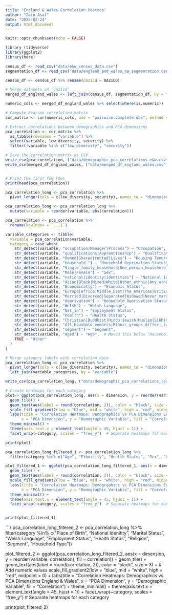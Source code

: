 ---
title: "England & Wales Correlation Heatmap"
author: "Zain Asaf"
date: "2025-02-24"
output: html_document
---

```{r setup, include=FALSE}
knitr::opts_chunk$set(echo = FALSE)
```

```{r}

library (tidyverse)
library(ggplot2)
library(here)

```

```{r}

census_df <- read_csv("data/e&w_census_data.csv") 
segmentation_df <- read_csv("data/england_and_wales_oa_segmentation.csv")

```

```{r}

census_df <- census_df %>% rename(oa21cd = OA21CD)

# Merge datasets on 'oa21cd'
merged_df_england_wales <- left_join(census_df, segmentation_df, by = "oa21cd")

numeric_cols <- merged_df_england_wales %>% select(where(is.numeric))

# Compute Pearson correlation matrix
cor_matrix <- cor(numeric_cols, use = "pairwise.complete.obs", method = "pearson")

# Extract correlations between demographics and PCA dimensions
pca_correlation <- cor_matrix %>%
  as_tibble(rownames = "variable") %>%
  select(variable, low_diversity, security) %>%
  filter(!variable %in% c("low_diversity", "security"))

# Save the correlation matrix as CSV
write_csv(pca_correlation, ("data/demographic_pca_correlations_e&w.csv"))
write_csv(merged_df_england_wales, ("data/merged_df_england_wales.csv"))


# Print the first few rows
print(head(pca_correlation))
```

```{r}

pca_correlation_long <- pca_correlation %>%
  pivot_longer(cols = c(low_diversity, security), names_to = "dimension", values_to = "correlation")

pca_correlation_long <- pca_correlation_long %>%
  mutate(variable = reorder(variable, abs(correlation)))

```

```{r}

pca_correlation <- pca_correlation %>%
  rename(RowIndex = `...1`)  

```



```{r}
variable_categories <- tibble(
  variable = pca_correlation$variable,
  category = case_when(
    str_detect(variable, "occupation|Manager|Process") ~ "Occupation",  
    str_detect(variable, "qualifications|Apprenticeship") ~ "Qualifications",
    str_detect(variable, "Owned|Shared|rented|Lives") ~ "Housing Tenure",
    str_detect(variable, "Household_") ~ "Household Deprivation Status",
    str_detect(variable, "Single_family_household|One_person_household|Multi_person_household|Other_household_types") ~ "Household Type",  
    str_detect(variable, "Male|Female") ~ "Sex",
    str_detect(variable, "national|identity|identities") ~ "National Identity",
    str_detect(variable, "Asian|Black|Mixed|White|Other_ethnic|Any_other_ethnic") ~ "Ethnicity",
    str_detect(variable, "Economically") ~ "Economic Status",
    str_detect(variable, "Europe|Africa|Middle_East|The_Americas|British_Overseas|Antarctica") ~ "Place of Birth",
    str_detect(variable, "Married|Divorced|Separated|Widowed|Never_married") ~ "Marital Status",
    str_detect(variable, "deprivation") ~ "Household Deprivation Status",
    str_detect(variable, "Welsh") ~ "Welsh Language",
    str_detect(variable, "Not_in") ~ "Employment Status",
    str_detect(variable, "health") ~ "Health Status", 
    str_detect(variable, "Christian|Buddhist|Hindu|Jewish|Muslim|Sikh|Other_religion|Not_answered|No_religion") ~ "Religion",
    str_detect(variable, "All_houshold_members|Ethnic_groups_differ|_same_ethnic_group") ~ "Household Ethnic Composition",
    str_detect(variable, "segment") ~ "Segment",
    str_detect(variable, "Aged") ~ "Age",  # Moved this below "Household Type"
    TRUE ~ "Other"
  )
)


```

```{r}

# Merge category labels with correlation data
pca_correlation_long <- pca_correlation %>%
  pivot_longer(cols = c(low_diversity, security), names_to = "dimension", values_to = "correlation") %>%
  left_join(variable_categories, by = "variable")

write_csv(pca_correlation_long, ("data/demographic_pca_correlations_long_e&w.csv"))

```

```{r}
# Create heatmaps for each category
plot<- ggplot(pca_correlation_long, aes(x = dimension, y = reorder(variable, correlation), fill = correlation)) +
  geom_tile() +
  geom_text(aes(label = round(correlation, 2)), color = "black", size = 3) +  # Add numeric values
  scale_fill_gradient2(low = "blue", mid = "white", high = "red", midpoint = 0) +
  labs(title = "Correlation Heatmaps: Demographics vs PCA Dimensions England & Wales",
       x = "PCA Dimension", y = "Demographic Variable", fill = "Correlation") +
  theme_minimal() +
  theme(axis.text.x = element_text(angle = 45, hjust = 1)) +
  facet_wrap(~category, scales = "free_y")  # Separate heatmaps for each category

print(plot)

```

```{r}

pca_correlation_long_filtered_1 <- pca_correlation_long %>%
  filter(category %in% c("Age", "Ethnicity", "Health Status", "Sex", "Qualifications", "Housing Tenure", "Occupation", "Economic Satus")) 

plot_filtered_1 <- ggplot(pca_correlation_long_filtered_1, aes(x = dimension, y = reorder(variable, correlation), fill = correlation)) +
  geom_tile() +
  geom_text(aes(label = round(correlation, 2)), color = "black", size = 3) +  # Add numeric values
  scale_fill_gradient2(low = "blue", mid = "white", high = "red", midpoint = 0) +
  labs(title = "Correlation Heatmaps: Demographics vs PCA Dimensions England & Wales",
       x = "PCA Dimension", y = "Demographic Variable", fill = "Correlation") +
  theme_minimal() +
  theme(axis.text.x = element_text(angle = 45, hjust = 1)) +
  facet_wrap(~category, scales = "free_y")  # Separate heatmaps for each category


print(plot_filtered_1)

```

```{r}
pca_correlation_long_filtered_2 <- pca_correlation_long %>%
  filter(category %in% c("Place of Birth", "National Idenitity", "Marital Status", "Welsh Language", "Employment Status", "Health Status", "Religion", "Segment", "Household Type")) 


plot_filtered_2 <- ggplot(pca_correlation_long_filtered_2, aes(x = dimension, y = reorder(variable, correlation), fill = correlation)) +
  geom_tile() +
  geom_text(aes(label = round(correlation, 2)), color = "black", size = 3) +  # Add numeric values
  scale_fill_gradient2(low = "blue", mid = "white", high = "red", midpoint = 0) +
  labs(title = "Correlation Heatmaps: Demographics vs PCA Dimensions England & Wales",
       x = "PCA Dimension", y = "Demographic Variable", fill = "Correlation") +
  theme_minimal() +
  theme(axis.text.x = element_text(angle = 45, hjust = 1)) +
  facet_wrap(~category, scales = "free_y")  # Separate heatmaps for each category


print(plot_filtered_2)


